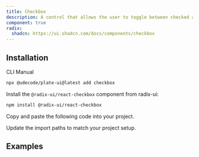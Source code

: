 ```yaml
---
title: Checkbox
description: A control that allows the user to toggle between checked and not checked.
component: true
radix:
  shadcn: https://ui.shadcn.com/docs/components/checkbox
---
```


## Installation

<Tabs defaultValue="cli">

<TabsList>
<TabsTrigger value="cli">CLI</TabsTrigger>
<TabsTrigger value="manual">Manual</TabsTrigger>
</TabsList>
<TabsContent value="cli">

```bash
npx @udecode/plate-ui@latest add checkbox
```

</TabsContent>

<TabsContent value="manual">

<Steps>

<Step>

Install the `@radix-ui/react-checkbox` component from radix-ui:

```bash
npm install @radix-ui/react-checkbox
```

</Step>

<Step>

Copy and paste the following code into your project.

</Step>

<ComponentSource name="checkbox" />

<Step>

Update the import paths to match your project setup.

</Step>

</Steps>

</TabsContent>

</Tabs>

## Examples

<ComponentSource src="../../templates/plate-playground/src/components/plate-ui/todo-list-element.tsx" />
